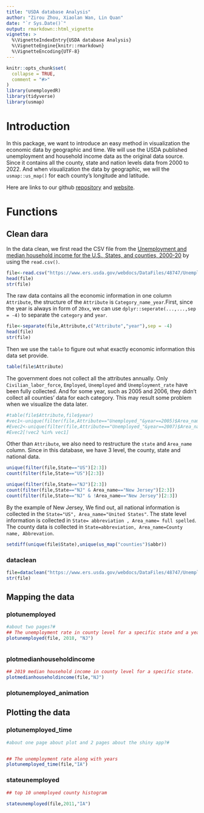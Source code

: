 ```yaml
---
title: "USDA database Analysis"
author: "Zirou Zhou, Xiaolan Wan, Lin Quan"
date: "`r Sys.Date()`"
output: rmarkdown::html_vignette
vignette: >
  %\VignetteIndexEntry{USDA database Analysis}
  %\VignetteEngine{knitr::rmarkdown}
  %\VignetteEncoding{UTF-8}
---
```


```r
knitr::opts_chunk$set(
  collapse = TRUE,
  comment = "#>"
)
library(unemployedR)
library(tidyverse)
library(usmap)
```



# Introduction

In this package, we want to introduce an easy method in visualization the economic data by geographic and time. We will use the USDA published unemployment and household income data as the original data source. Since it contains all the county, state and nation levels data from 2000 to 2022. And when visualization the data by geographic, we will the `usmap::us_map()` for each county's longitude and latitude.

Here are links to our github [repository](https://github.com/zzhou93/unemployedR) and [website](https://zzhou93.github.io/unemployedR).

# Functions

## Clean dara

In the data clean, we first read the CSV file from the [Unemployment and median household income for the U.S., States, and counties, 2000-20](https://www.ers.usda.gov/webdocs/DataFiles/48747/Unemployment.csv) by using the `read.csv()`.
```r
file<-read.csv("https://www.ers.usda.gov/webdocs/DataFiles/48747/Unemployment.csv")
head(file)
str(file)
```
The raw data contains all the economic information in one column `Attribute`, the structure of the `Attribute` is `Category_name_year`.First, since the year is always in form of `20xx`, we can use `dplyr::seperate(...,...,sep = -4)` to separate the `category` and `year`.
```r
file<-separate(file,Attribute,c("Attribute","year"),sep = -4)
head(file)
str(file)
```
Then we use the `table` to figure out what exactly economic information this data set provide.
```r
table(file$Attribute)
```
The government does not collect all the attributes annually. Only `Civilian_labor_force`, `Employed`, `Unemployed` and `Unemployment_rate` have been fully collected. And for some year, such as 2005 and 2006, they didn't collect all counties' data for each category. This may result some problem when we visualize the data later.
```r
#table(file$Attribute,file$year)
#vec1<-unique(filter(file,Attribute=="Unemployed_"&year==2005)$Area_name)
#Evec2<-unique(filter(file,Attribute=="Unemployed_"&year==2007)$Area_name)
#Evec2[!vec2 %in% vec1]
```
Other than `Attribute`, we also need to restructure the `state` and `Area_name` column. Since in this database, we have 3 level, the county, state and national data.
```r
unique(filter(file,State=="US")[2:3])
count(filter(file,State=="US")[2:3])

unique(filter(file,State=="NJ")[2:3])
count(filter(file,State=="NJ" & Area_name=="New Jersey")[2:3])
count(filter(file,State=="NJ" & !Area_name=="New Jersey")[2:3])

```
By the example of New Jersey, We find out, all national information is collected in the `State="US", Area_name="United States"`. The state level information is collected in `State= abbreviation , Area_name= full spelled`. The county data is collected in `State=abbreviation, Area_name=County name, Abbrevation`.

```r
setdiff(unique(file$State),unique(us_map("counties")$abbr))
```

### dataclean
```r
file=dataclean("https://www.ers.usda.gov/webdocs/DataFiles/48747/Unemployment.csv")
str(file)
```

## Mapping the data

### plotunemployed

```r
#about two pages?#
## The unemployment rate in county level for a specific state and a year
plotunemployed(file, 2018, "NJ")



```


### plotmedianhouseholdincome

```r

## 2019 median household income in county level for a specific state.
plotmedianhouseholdincome(file,"NJ")
```

### plotunemployed_animation


## Plotting the data

### plotunemployed_time

```r
#about one page about plot and 2 pages about the shiny app?#


## The unemployment rate along with years
plotunemployed_time(file,"IA")
```

### stateunemployed

```r
## top 10 unemployed county histogram

stateunemployed(file,2011,"IA")
```

